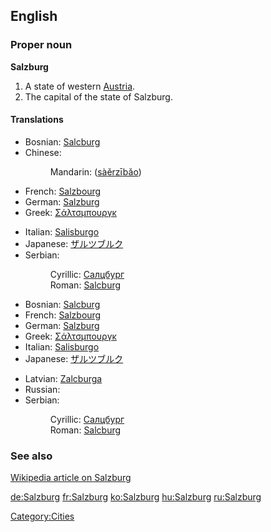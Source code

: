 ==English==

===Proper noun===
{{wikipedia}}
'''Salzburg'''

# A state of western [[Austria]].
# The capital of the state of Salzburg.

====Translations====
{{trans-top|state}}
* Bosnian: [[Salcburg]] {{m}}
* Chinese:
*: Mandarin: {{zh-ts|薩爾茲堡|萨尔茲堡}} ([[sà]][[ěr]][[zī]][[bǎo]])
* French: [[Salzbourg]]
* German: [[Salzburg#German|Salzburg]]
* Greek: [[Σάλτσμπουργκ]]
{{trans-mid}}
* Italian: [[Salisburgo]]
* Japanese: [[ザルツブルク]]
* Serbian:
*: Cyrillic: [[Салцбург]] {{m}}
*: Roman: [[Salcburg]] {{m}}
{{trans-bottom}}

{{trans-top|capital}}
* Bosnian: [[Salcburg]] {{m}}
* French: [[Salzbourg]]
* German: [[Salzburg#German|Salzburg]]
* Greek: [[Σάλτσμπουργκ]]
* Italian: [[Salisburgo]] {{f}}
* Japanese: [[ザルツブルク]]
{{trans-mid}}
* Latvian: [[Zalcburga]] {{f}}
* Russian: {{t|ru|Залцбург|m|tr=zálcburg|sc=Cyrl}}
* Serbian:
*: Cyrillic: [[Салцбург]] {{m}}
*: Roman: [[Salcburg]] {{m}}
{{trans-bottom}}

===See also===
[[w:Salzburg|Wikipedia article on Salzburg]]

[[Category:Cities]]

[[de:Salzburg]]
[[fr:Salzburg]]
[[ko:Salzburg]]
[[hu:Salzburg]]
[[ru:Salzburg]]